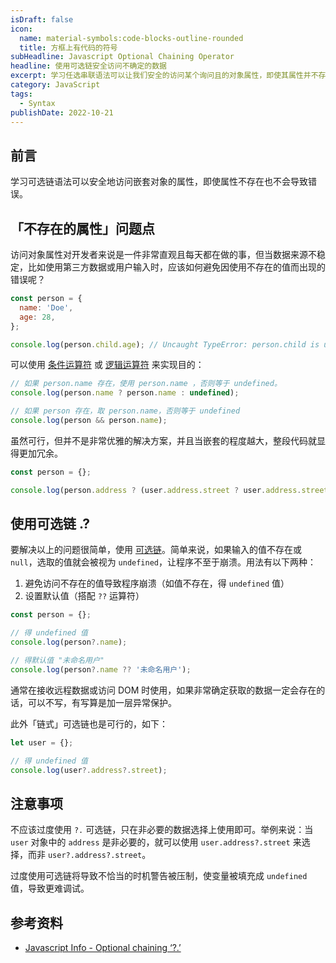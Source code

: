 ```yaml
---
isDraft: false
icon:
  name: material-symbols:code-blocks-outline-rounded
  title: 方框上有代码的符号
subHeadline: Javascript Optional Chaining Operator
headline: 使用可选链安全访问不确定的数据
excerpt: 学习任选串联语法可以让我们安全的访问某个询问且的对象属性，即使其属性并不存在也不会导致错误。访问对象属性对开发者来说是一件非常直觉的事情。做的事，但当数据的来源不稳定时，如果使用第三方来源的数据或用户输入，应该如何避免因使用不存在的值而出现的错误呢？来试试看任选染色体语法。
category: JavaScript
tags:
  - Syntax
publishDate: 2022-10-21
---
```


## 前言

学习可选链语法可以安全地访问嵌套对象的属性，即使属性不存在也不会导致错误。

## 「不存在的属性」问题点

访问对象属性对开发者来说是一件非常直观且每天都在做的事，但当数据来源不稳定，比如使用第三方数据或用户输入时，应该如何避免因使用不存在的值而出现的错误呢？

```javascript
const person = {
  name: 'Doe',
  age: 28,
};

console.log(person.child.age); // Uncaught TypeError: person.child is undefined
```

可以使用 [条件运算符](https://developer.mozilla.org/zh-TW/docs/Web/JavaScript/Reference/Operators/Conditional_Operator) 或 [逻辑运算符](https://developer.mozilla.org/en-US/docs/Web/JavaScript/Reference/Operators/Logical_AND) 来实现目的：

```javascript
// 如果 person.name 存在，使用 person.name ，否则等于 undefined。
console.log(person.name ? person.name : undefined);

// 如果 person 存在，取 person.name，否则等于 undefined
console.log(person && person.name);
```

虽然可行，但并不是非常优雅的解决方案，并且当嵌套的程度越大，整段代码就显得更加冗余。

```javascript
const person = {};

console.log(person.address ? (user.address.street ? user.address.street.name : null) : null);
```

## 使用可选链 .?

要解决以上的问题很简单，使用 [可选链](https://developer.mozilla.org/zh-TW/docs/Web/JavaScript/Reference/Operators/Optional_chaining)。简单来说，如果输入的值不存在或 `null`，选取的值就会被视为 `undefined`，让程序不至于崩溃。用法有以下两种：

1. 避免访问不存在的值导致程序崩溃（如值不存在，得 `undefined` 值）
2. 设置默认值（搭配 `??` 运算符）

```javascript
const person = {};

// 得 undefined 值
console.log(person?.name);

// 得默认值 "未命名用户"
console.log(person?.name ?? '未命名用户');
```

通常在接收远程数据或访问 DOM 时使用，如果非常确定获取的数据一定会存在的话，可以不写，有写算是加一层异常保护。

此外「链式」可选链也是可行的，如下：

```javascript
let user = {};

// 得 undefined 值
console.log(user?.address?.street);
```

## 注意事项

不应该过度使用 `?.` 可选链，只在非必要的数据选择上使用即可。举例来说：当 `user` 对象中的 `address` 是非必要的，就可以使用 `user.address?.street` 来选择，而非 `user?.address?.street`。

过度使用可选链将导致不恰当的时机警告被压制，使变量被填充成 `undefined` 值，导致更难调试。

## 参考资料

- [Javascript Info - Optional chaining ‘?.’](https://javascript.info/optional-chaining)
